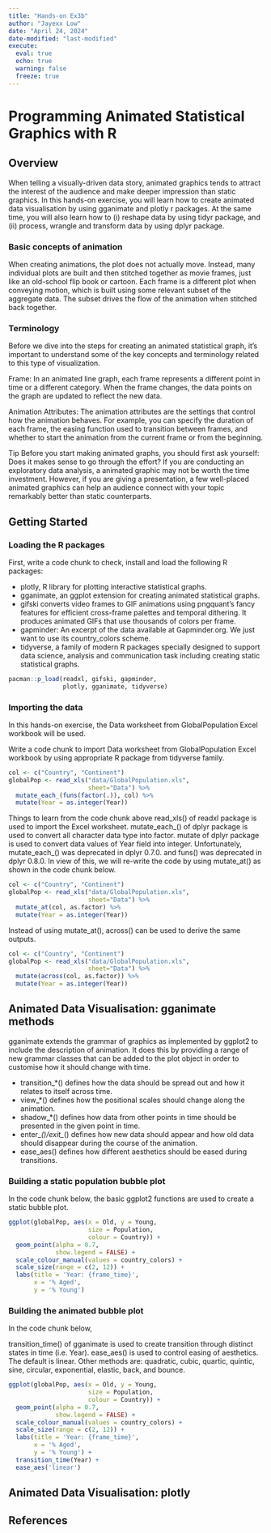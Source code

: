 ```yaml
---
title: "Hands-on Ex3b"
author: "Jayexx Low"
date: "April 24, 2024"
date-modified: "last-modified"
execute: 
  eval: true
  echo: true
  warning: false
  freeze: true
---
```


# Programming Animated Statistical Graphics with R

## Overview

When telling a visually-driven data story, animated graphics tends to attract the interest of the audience and make deeper impression than static graphics. In this hands-on exercise, you will learn how to create animated data visualisation by using gganimate and plotly r packages. At the same time, you will also learn how to (i) reshape data by using tidyr package, and (ii) process, wrangle and transform data by using dplyr package.

### Basic concepts of animation

When creating animations, the plot does not actually move. Instead, many individual plots are built and then stitched together as movie frames, just like an old-school flip book or cartoon. Each frame is a different plot when conveying motion, which is built using some relevant subset of the aggregate data. The subset drives the flow of the animation when stitched back together.

### Terminology

Before we dive into the steps for creating an animated statistical graph, it’s important to understand some of the key concepts and terminology related to this type of visualization.

Frame: In an animated line graph, each frame represents a different point in time or a different category. When the frame changes, the data points on the graph are updated to reflect the new data.

Animation Attributes: The animation attributes are the settings that control how the animation behaves. For example, you can specify the duration of each frame, the easing function used to transition between frames, and whether to start the animation from the current frame or from the beginning.

Tip
Before you start making animated graphs, you should first ask yourself: Does it makes sense to go through the effort? If you are conducting an exploratory data analysis, a animated graphic may not be worth the time investment. However, if you are giving a presentation, a few well-placed animated graphics can help an audience connect with your topic remarkably better than static counterparts.

## Getting Started

### Loading the R packages

First, write a code chunk to check, install and load the following R packages:

- plotly, R library for plotting interactive statistical graphs.
- gganimate, an ggplot extension for creating animated statistical graphs.
- gifski converts video frames to GIF animations using pngquant’s fancy features for efficient cross-frame palettes and temporal dithering. It produces animated GIFs that use thousands of colors per frame.
- gapminder: An excerpt of the data available at Gapminder.org. We just want to use its country_colors scheme.
- tidyverse, a family of modern R packages specially designed to support data science, analysis and communication task including creating static statistical graphs.

```R
pacman::p_load(readxl, gifski, gapminder,
               plotly, gganimate, tidyverse)
```

### Importing the data

In this hands-on exercise, the Data worksheet from GlobalPopulation Excel workbook will be used.

Write a code chunk to import Data worksheet from GlobalPopulation Excel workbook by using appropriate R package from tidyverse family.

```R
col <- c("Country", "Continent")
globalPop <- read_xls("data/GlobalPopulation.xls",
                      sheet="Data") %>%
  mutate_each_(funs(factor(.)), col) %>%
  mutate(Year = as.integer(Year))
```

Things to learn from the code chunk above
read_xls() of readxl package is used to import the Excel worksheet.
mutate_each_() of dplyr package is used to convert all character data type into factor.
mutate of dplyr package is used to convert data values of Year field into integer.
Unfortunately, mutate_each_() was deprecated in dplyr 0.7.0. and funs() was deprecated in dplyr 0.8.0. In view of this, we will re-write the code by using mutate_at() as shown in the code chunk below.

```R
col <- c("Country", "Continent")
globalPop <- read_xls("data/GlobalPopulation.xls",
                      sheet="Data") %>%
  mutate_at(col, as.factor) %>%
  mutate(Year = as.integer(Year))
```

Instead of using mutate_at(), across() can be used to derive the same outputs.

```R
col <- c("Country", "Continent")
globalPop <- read_xls("data/GlobalPopulation.xls",
                      sheet="Data") %>%
  mutate(across(col, as.factor)) %>%
  mutate(Year = as.integer(Year))
```

## Animated Data Visualisation: gganimate methods

gganimate extends the grammar of graphics as implemented by ggplot2 to include the description of animation. It does this by providing a range of new grammar classes that can be added to the plot object in order to customise how it should change with time.

- transition_*() defines how the data should be spread out and how it relates to itself across time.
- view_*() defines how the positional scales should change along the animation.
- shadow_*() defines how data from other points in time should be presented in the given point in time.
- enter_*()/exit_*() defines how new data should appear and how old data should disappear during the course of the animation.
- ease_aes() defines how different aesthetics should be eased during transitions.

### Building a static population bubble plot

In the code chunk below, the basic ggplot2 functions are used to create a static bubble plot.

```R
ggplot(globalPop, aes(x = Old, y = Young, 
                      size = Population, 
                      colour = Country)) +
  geom_point(alpha = 0.7, 
             show.legend = FALSE) +
  scale_colour_manual(values = country_colors) +
  scale_size(range = c(2, 12)) +
  labs(title = 'Year: {frame_time}', 
       x = '% Aged', 
       y = '% Young') 
```

### Building the animated bubble plot

In the code chunk below,

transition_time() of gganimate is used to create transition through distinct states in time (i.e. Year).
ease_aes() is used to control easing of aesthetics. The default is linear. Other methods are: quadratic, cubic, quartic, quintic, sine, circular, exponential, elastic, back, and bounce.

```R
ggplot(globalPop, aes(x = Old, y = Young, 
                      size = Population, 
                      colour = Country)) +
  geom_point(alpha = 0.7, 
             show.legend = FALSE) +
  scale_colour_manual(values = country_colors) +
  scale_size(range = c(2, 12)) +
  labs(title = 'Year: {frame_time}', 
       x = '% Aged', 
       y = '% Young') +
  transition_time(Year) +       
  ease_aes('linear')          
```

## Animated Data Visualisation: plotly

## References